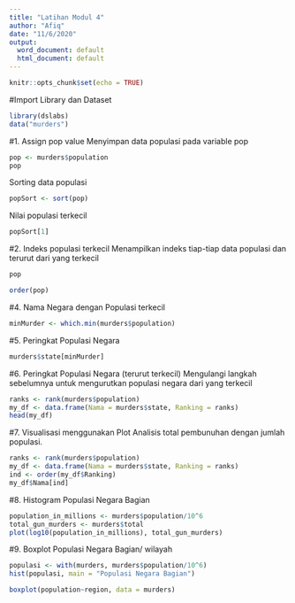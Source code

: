 ---
title: "Latihan Modul 4"
author: "Afiq"
date: "11/6/2020"
output:
  word_document: default
  html_document: default
---

```{r setup, include=FALSE}
knitr::opts_chunk$set(echo = TRUE)
```
#Import Library dan Dataset
```{r}
library(dslabs)
data("murders")
```

#1. Assign pop value
Menyimpan data populasi pada variable pop
```{r}
pop <- murders$population
pop
```

Sorting data populasi
```{r}
popSort <- sort(pop)
```

Nilai populasi terkecil
```{r}
popSort[1]
```

#2. Indeks populasi terkecil
Menampilkan indeks tiap-tiap data populasi dan terurut dari yang terkecil
```{r}
pop
```

```{r}
order(pop)
```

#4. Nama Negara dengan Populasi terkecil
```{r}
minMurder <- which.min(murders$population)
```

#5. Peringkat Populasi Negara
```{r}
murders$state[minMurder]
```

#6. Peringkat Populasi Negara (terurut terkecil)
Mengulangi langkah sebelumnya untuk mengurutkan populasi negara dari yang terkecil
```{r}
ranks <- rank(murders$population)
my_df <- data.frame(Nama = murders$state, Ranking = ranks)
head(my_df)
```

#7. Visualisasi menggunakan Plot
Analisis total pembunuhan dengan jumlah populasi.
```{r}
ranks <- rank(murders$population)
my_df <- data.frame(Nama = murders$state, Ranking = ranks)
ind <- order(my_df$Ranking)
my_df$Nama[ind]
```

#8. Histogram Populasi Negara Bagian
```{r}
population_in_millions <- murders$population/10^6
total_gun_murders <- murders$total
plot(log10(population_in_millions), total_gun_murders)
```

#9. Boxplot Populasi Negara Bagian/ wilayah
```{r}
populasi <- with(murders, murders$population/10^6)
hist(populasi, main = "Populasi Negara Bagian")
```

```{r}
boxplot(population~region, data = murders)
```




